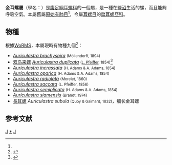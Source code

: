 {{Automatic Taxobox
| taxon = Auriculastra
| image = Narabiokamimi0904-1.jpg
| image_caption = 躲進[[螺壳|殼]]裡的[[双鸟来螺|双鸟来螺]]（''Auriculastra duplicata''）
| authority = Martens, 1880<ref>{{cite book |url=http://www.ubio.org/NZ/detail.php?uid=20672&d=1 |title=Nomenclator Zoologicus info: ''Auriculastra'' |language=en |access-date=2016-10-31 |archive-date=2016-10-31 |archive-url=https://web.archive.org/web/20161031151236/http://www.ubio.org/NZ/detail.php?uid=20672&d=1 |dead-url=no }}</ref>
| synonyms =
}}

'''金耳螺屬'''（學名：{{lang|la|''Auriculastra''}}）是[[腹足綱|腹足綱]][[耳螺科|耳螺科]]的一個屬，是一種在[[鹽沼|鹽沼]]生活的螺，而且能夠呼吸空氣。本屬舊屬[[原始有肺目|原始有肺目]]<ref name=shell_5549 />，今屬[[耳螺目|耳螺目]]的[[扁耳螺亞科|扁耳螺亞科]]。

==物種==
根據[[WoRMS|WoRMS]]，本屬現時有物種九個<ref name=WoRMS_574835>{{cite WoRMS |id=574835 |title=''Auriculastra'' Martens, 1880 |db= MolluscaBase |date=2013-09-09 |author=WoRMS }}</ref>：
*''[[Auriculastra_brachyspira|Auriculastra brachyspira]]'' <small>(Möllendorff, 1894)</small>
*[[双鸟来螺|双鸟来螺]] ''[[Auriculastra_duplicata|Auriculastra duplicata]]'' <small>([[Ludwig_Karl_Georg_Pfeiffer|L. Pfeiffer]], 1854)</small><ref name=shell_5549>{{cite web|url=http://shell.sinica.edu.tw/chinese/shellbase_detail.php?science_no=5549|title=国际贝库：双鸟来螺|publisher=台湾贝类资料库|accessdate=2009-08-11|archive-date=2016-03-04|archive-url=https://web.archive.org/web/20160304123628/http://shell.sinica.edu.tw/chinese/shellbase_detail.php?science_no=5549|dead-url=no}}</ref>
*''[[Auriculastra_incrassata|Auriculastra incrassata]]'' <small>(H. Adams & A. Adams, 1854)</small>
*''[[Auriculastra_oparica|Auriculastra oparica]]'' <small>(H. Adams & A. Adams, 1854)</small>
*''[[Auriculastra_radiolata|Auriculastra radiolata]]'' <small>(Morelet, 1860)</small>
*''[[Auriculastra_saccata|Auriculastra saccata]]'' <small>(L. Pfeiffer, 1856)</small>
*''[[Auriculastra_semiplicata|Auriculastra semiplicata]]'' <small>(H. Adams & A. Adams, 1854)</small>
*''[[Auriculastra_siamensis|Auriculastra siamensis]]'' <small>(Brandt, 1974)</small>
* [[長耳螺|長耳螺]] ''Auriculastra subula'' <small>(Quoy & Gaimard, 1832)</small>，细长金耳螺

==参考文献==
{{reflist}}

{{Taxonbar}}

[[Category:扁耳螺亞科|J]]
[[Category:金耳螺屬|*]]
[[Category:_1880年描述的分类群|J]]